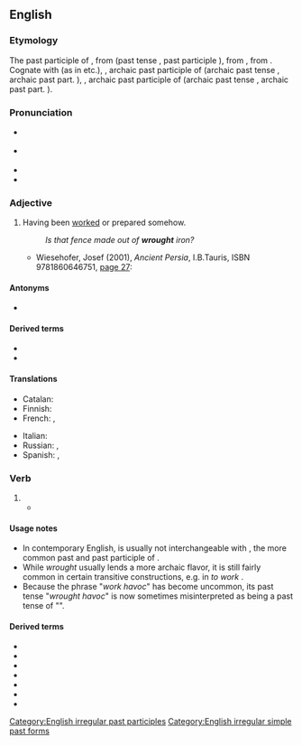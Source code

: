 ==English==

===Etymology===
{{PIE root|en|werǵ}}
The past participle of {{etyl|enm|en}} {{m|enm|werken||to work}}, from {{etyl|ang|en}} {{m|ang|wyrcan}} (past tense {{m|ang|worhte}}, past participle {{m|ang|geworht}}), from {{etyl|gem-pro|en}} {{m|gem-pro|*wurkijaną||to work}}, from {{etyl|ine-pro|en}} {{m|ine-pro|*werǵ-||to work}}. Cognate with {{m|en|wright}} (as in {{m|en|wheelwright}} etc.), {{cog|nl|gewrocht}}, archaic past participle of {{m|nl|werken}} (archaic past tense {{m|nl|wrocht}}, archaic past part. {{m|nl|gewrocht}}), {{cog|nds|wracht}}, archaic past participle of {{m|nds|warken}} (archaic past tense {{m|nds|wrach}}, archaic past part. {{m|nds|wracht}}).

===Pronunciation===
* {{a|RP}} {{IPA|/ˈɹɔːt/|lang=en}}
* {{a|US}} {{IPA|/ˈɹɔt/|lang=en}}
* {{audio|en-us-wrought.ogg|Audio (US)|lang=en}}
* {{rhymes|ɔːt|lang=en}}

===Adjective===
{{en-adj}}

# Having been [[worked]] or prepared somehow.
#: ''Is that fence made out of '''wrought''' iron?''
#* Wiesehofer, Josef (2001), ''Ancient Persia'', I.B.Tauris, ISBN 9781860646751, [https://books.google.com/books?id=yFocMaM49SgC&pg=PA27 page 27]:
#*: {{ux|en|"(...) The goldsmiths who '''wrought''' the gold, those were Medes and Egyptians. The men who '''wrought''' the wood, those were Sardians and Egyptians. The men who '''wrought''' the baked brick, those were Babylonians. (...)"}}

====Antonyms====
* {{l|en|unwrought}}

====Derived terms====
* {{l|en|wrought iron}}
* {{l|en|wrought-up}}

====Translations====
{{trans-top|Having been worked or prepared somehow}}
* Catalan: {{t+|ca|treballat}}
* Finnish: {{t+|fi|työstetty}}
* French: {{t+|fr|travaillé|m}}, {{t+|fr|forgé|m}}
{{trans-mid}}
* Italian: {{t+|it|lavorato|m}}
* Russian: {{qualifier|worked}} {{t+|ru|обрабо́танный}}, {{qualifier|prepared}} {{t+|ru|подгото́вленный}}
* Spanish: {{t+|es|trabajado|m}}, {{t+|es|preparado|m}}
{{trans-bottom}}

===Verb===
{{head|en|verb form}}

# {{en-past of|work}}
#* {{quote-magazine|date=2013-06-29|volume=407|issue=8842|page=28|magazine={{w|The Economist}}
|title=[http://www.economist.com/news/asia/21580209-natural-disaster-aggravated-poor-response-high-and-wet High and wet]
|passage=Floods in northern India, mostly in the small state of Uttarakhand, have '''wrought''' disaster on an enormous scale. The early, intense onset of the monsoon on June 14th swelled rivers, washing away roads, bridges, hotels and even whole villages. Rock-filled torrents smashed vehicles and homes, burying victims under rubble and sludge.}}

====Usage notes====
* In contemporary English, {{m|en|wrought}} is usually not interchangeable with {{m|en|worked}}, the more common past and past participle of {{m|en|work}}.
* While ''wrought'' usually lends a more archaic flavor,<!--** It apparently is not often used in phrasal verbs derived from {{m|en|work#Derived terms|work}}.--> it is still fairly common in certain transitive constructions, e.g. in ''to work'' {{m|en|miracle|miracles}}.
* Because the phrase "''work havoc''" has become uncommon, its past tense "''wrought havoc''" is now sometimes misinterpreted as being a past tense of "{{m|en|wreak havoc}}".<!--Such reinterpretation is etymologically groundless.-->

====Derived terms====
* {{l|en|bewrought}}
* {{l|en|forewrought}}
* {{l|en|forwrought}}
* {{l|en|miswrought}}
* {{l|en|overwrought}}
* {{l|en|underwrought}}
* {{l|en|unwrought}}

[[Category:English irregular past participles]]
[[Category:English irregular simple past forms]]